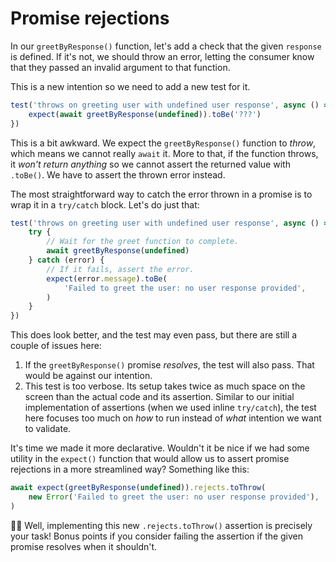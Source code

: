 # Promise rejections

In our `greetByResponse()` function, let's add a check that the given `response` is defined. If it's not, we should throw an error, letting the consumer know that they passed an invalid argument to that function.

<CodeFile file="greet.ts" range="7-14" highlight="8-10" />

This is a new intention so we need to add a new test for it.

```js
test('throws on greeting user with undefined user response', async () => {
	expect(await greetByResponse(undefined)).toBe('???')
})
```

This is a bit awkward. We expect the `greetByResponse()` function to _throw_, which means we cannot really `await` it. More to that, if the function throws, it _won't return anything_ so we cannot assert the returned value with `.toBe()`. We have to assert the thrown error instead.

The most straightforward way to catch the error thrown in a promise is to wrap it in a `try/catch` block. Let's do just that:

```js lines=7-9
test('throws on greeting user with undefined user response', async () => {
	try {
		// Wait for the greet function to complete.
		await greetByResponse(undefined)
	} catch (error) {
		// If it fails, assert the error.
		expect(error.message).toBe(
			'Failed to greet the user: no user response provided',
		)
	}
})
```

This does look better, and the test may even pass, but there are still a couple of issues here:

1. If the `greetByResponse()` promise _resolves_, the test will also pass. That would be against our intention.
1. This test is too verbose. Its setup takes twice as much space on the screen than the actual code and its assertion. Similar to our initial implementation of assertions (when we used inline `try/catch`), the test here focuses too much on _how_ to run instead of _what_ intention we want to validate.

It's time we made it more declarative. Wouldn't it be nice if we had some utility in the `expect()` function that would allow us to assert promise rejections in a more streamlined way? Something like this:

```js
await expect(greetByResponse(undefined)).rejects.toThrow(
	new Error('Failed to greet the user: no user response provided'),
)
```

👨‍💼 Well, implementing this new `.rejects.toThrow()` assertion is precisely your task! Bonus points if you consider failing the assertion if the given promise resolves when it shouldn't.
